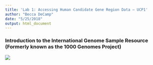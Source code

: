 ```yaml
---
title: 'Lab 1: Accessing Human Candidate Gene Region Data – UCP1'
author: "Becca DeCamp"
date: "5/25/2018"
output: html_document
---
```


### Introduction to the International Genome Sample Resource (Formerly known as the 1000 Genomes Project)

![](1KGheader.png)




